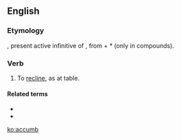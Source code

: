 ==English==

===Etymology===
{{etyl|la|en}} {{m|la|accumbere}}, present active infinitive of {{m|la|accumbō||recline (at a table)}}, from {{m|la|ad}} + *{{m|la||cumbō|lie down}} (only in compounds).

===Verb===
{{en-verb}}

# {{lb|en|obsolete}} To [[recline]], as at table.

====Related terms====
* {{l|en|accubation}}
* {{l|en|accumbent}}

[[ko:accumb]]